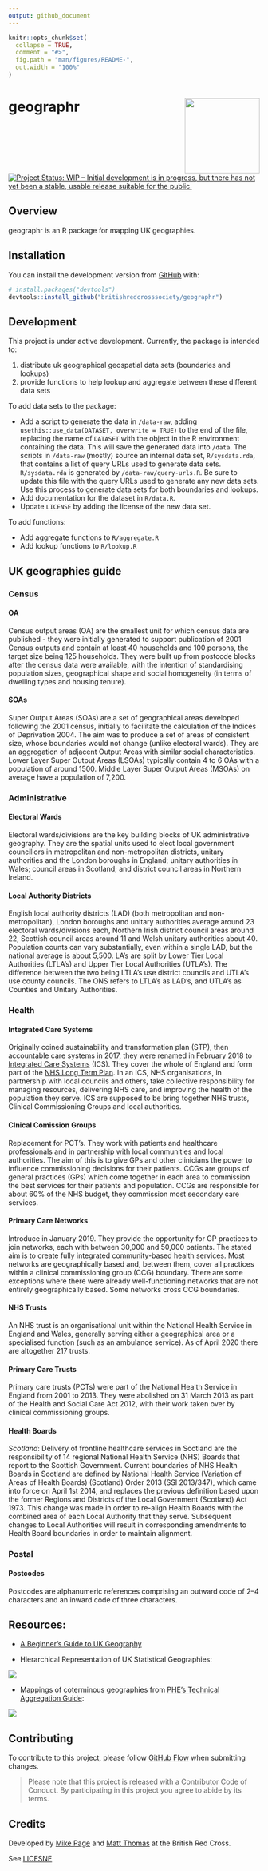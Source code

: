 ```yaml
---
output: github_document
---
```


<!-- README.md is generated from README.Rmd. Please edit that file -->

```r
knitr::opts_chunk$set(
  collapse = TRUE,
  comment = "#>",
  fig.path = "man/figures/README-",
  out.width = "100%"
)
```

# geographr <img src='man/figures/logo-new.png' align="right" height="150" /></a>

<!-- badges: start -->
[![Project Status: WIP – Initial development is in progress, but there has not yet been a stable, usable release suitable for the public.](https://www.repostatus.org/badges/latest/wip.svg)](https://www.repostatus.org/#wip)
<!-- badges: end -->

## Overview

geographr is an R package for mapping UK geographies.


## Installation

You can install the development version from [GitHub](https://github.com/) with:

``` r
# install.packages("devtools")
devtools::install_github("britishredcrosssociety/geographr")
```

## Development

This project is under active development. Currently, the package is intended to:  

1. distribute uk geographical geospatial data sets (boundaries and lookups)  
2. provide functions to help lookup and aggregate between these different data sets  

To add data sets to the package:

- Add a script to generate the data in `/data-raw`, adding `usethis::use_data(DATASET, overwrite = TRUE)` to the end of the file, replacing the name of `DATASET` with the object in the R environment containing the data. This will save the generated data into `/data`. The scripts in `/data-raw` (mostly) source an internal data set, `R/sysdata.rda`, that contains a list of query URLs  used to generate data sets. `R/sysdata.rda` is generated by `/data-raw/query-urls.R`. Be sure to update this file with the query URLs used to generate any new data sets. Use this process to generate data sets for both boundaries and lookups.
- Add documentation for the dataset in `R/data.R`. 
- Update `LICENSE` by adding the license of the new data set.

To add functions:

- Add aggregate functions to `R/aggregate.R`
- Add lookup functions to `R/lookup.R`

## UK geographies guide

### Census

#### OA
Census output areas (OA) are the smallest unit for which census data are published - they were initially generated to support publication of 2001 Census outputs and contain at least 40 households and 100 persons, the target size being 125 households. They were built up from postcode blocks after the census data were available, with the intention of standardising population sizes, geographical shape and social homogeneity (in terms of dwelling types and housing tenure). 

#### SOAs
Super Output Areas (SOAs) are a set of geographical areas developed following the 2001 census, initially to facilitate the calculation of the Indices of Deprivation 2004. The aim was to produce a set of areas of consistent size, whose boundaries would not change (unlike electoral wards). They are an aggregation of adjacent Output Areas with similar social characteristics. Lower Layer Super Output Areas (LSOAs) typically contain 4 to 6 OAs with a population of around 1500. Middle Layer Super Output Areas (MSOAs) on average have a population of 7,200.

### Administrative

#### Electoral Wards
Electoral wards/divisions are the key building blocks of UK administrative geography. They are the spatial units used to elect local government councillors in metropolitan and non-metropolitan districts, unitary authorities and the London boroughs in England; unitary authorities in Wales; council areas in Scotland; and district council areas in Northern Ireland.

#### Local Authority Districts
English local authority districts (LAD) (both metropolitan and non-metropolitan), London boroughs and unitary authorities average around 23 electoral wards/divisions each, Northern Irish district council areas around 22, Scottish council areas around 11 and Welsh unitary authorities about 40. Population counts can vary substantially, even within a single LAD, but the national average is about 5,500. LA's are split by Lower Tier Local Authorities (LTLA's) and Upper Tier Local Authorities (UTLA's). The difference between the two being LTLA's use district councils and UTLA's use county councils. The ONS refers to LTLA's as LAD's, and UTLA's as Counties and Unitary Authorities.

### Health

#### Integrated Care Systems

Originally coined sustainability and transformation plan (STP), then accountable care systems in 2017, they were renamed in February 2018 to [Integrated Care Systems](https://www.england.nhs.uk/integratedcare/integrated-care-systems/) (ICS). They cover the whole of England and form part of the [NHS Long Term Plan](https://en.wikipedia.org/wiki/NHS_Long_Term_Plan). In an ICS, NHS organisations, in partnership with local councils and others, take collective responsibility for managing resources, delivering NHS care, and improving the health of the population they serve. ICS are supposed to be bring together NHS trusts, Clinical Commissioning Groups and local authorities.

#### Clnical Comission Groups

Replacement for PCT’s. They work with patients and healthcare
professionals and in partnership with local communities and local
authorities. The aim of this is to give GPs and other clinicians the
power to influence commissioning decisions for their patients. CCGs are
groups of general practices (GPs) which come together in each area to
commission the best services for their patients and population. CCGs are
responsible for about 60% of the NHS budget, they commission most
secondary care services.

#### Primary Care Networks

Introduce in January 2019. They provide the opportunity for GP practices
to join networks, each with between 30,000 and 50,000 patients. The
stated aim is to create fully integrated community-based health
services. Most networks are geographically based and, between them,
cover all practices within a clinical commissioning group (CCG)
boundary. There are some exceptions where there were already
well-functioning networks that are not entirely geographically based.
Some networks cross CCG boundaries.

#### NHS Trusts

An NHS trust is an organisational unit within the National Health
Service in England and Wales, generally serving either a geographical
area or a specialised function (such as an ambulance service). As of
April 2020 there are altogether 217 trusts.

#### Primary Care Trusts

Primary care trusts (PCTs) were part of the National Health Service in
England from 2001 to 2013. They were abolished on 31 March 2013 as part
of the Health and Social Care Act 2012, with their work taken over by
clinical commissioning groups.

#### Health Boards
*Scotland*: Delivery of frontline healthcare services in Scotland are the responsibility
of 14 regional National Health Service (NHS) Boards that report to the Scottish
Government. Current boundaries of NHS Health Boards in Scotland are defined by
National Health Service (Variation of Areas of Health Boards) (Scotland) Order
2013 (SSI 2013/347), which came into force on April 1st 2014, and replaces the
previous definition based upon the former Regions and Districts of the Local
Government (Scotland) Act 1973. This change was made in order to re-align
Health Boards with the combined area of each Local Authority that they serve.
Subsequent changes to Local Authorities will result in corresponding amendments
to Health Board boundaries in order to maintain alignment.

### Postal

#### Postcodes
Postcodes are alphanumeric references comprising an outward code of 2–4 characters and an inward code of three characters.

## Resources:

- [A Beginner's Guide to UK Geography](misc/a-beginners-guide-to-uk-geography-2020-v1.0.pdf)

- Hierarchical Representation of UK Statistical Geographies:

<img src='man/figures/hierarchy-poster.png' align="centre"/>

- Mappings of coterminous geographies from [PHE's Technical Aggregation Guide](https://fingertips.phe.org.uk/profile/guidance):

<img src='man/figures/coterminous-geographies.png' align="centre"/>

## Contributing

To contribute to this project, please follow [GitHub Flow](https://guides.github.com/introduction/flow/) when submitting changes.

> Please note that this project is released with a Contributor Code of Conduct. By participating in this project you agree to abide by its terms.

## Credits
Developed by [Mike Page](https://github.com/MikeJohnPage) and [Matt Thomas](https://twitter.com/matthewgthomas) at the British Red Cross.

See [LICESNE](/LICENSE)